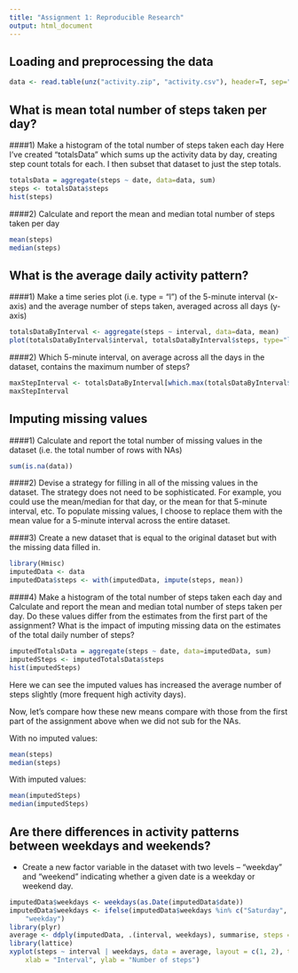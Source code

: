 ```yaml
---
title: "Assignment 1: Reproducible Research"
output: html_document
---
```


## Loading and preprocessing the data

```r
data <- read.table(unz("activity.zip", "activity.csv"), header=T, sep=",")

```
## What is mean total number of steps taken per day?
####1) Make a histogram of the total number of steps taken each day
Here I've created "totalsData" which sums up the activity data by day, creating step count totals for each. I then subset that dataset to just the step totals.

```r
totalsData = aggregate(steps ~ date, data=data, sum)
steps <- totalsData$steps
hist(steps)
```

####2) Calculate and report the mean and median total number of steps taken per day

```r
mean(steps)
median(steps)
```

## What is the average daily activity pattern?
####1) Make a time series plot (i.e. type = "l") of the 5-minute interval (x-axis) and the average number of steps taken, averaged across all days (y-axis)

```r
totalsDataByInterval <- aggregate(steps ~ interval, data=data, mean)
plot(totalsDataByInterval$interval, totalsDataByInterval$steps, type="l", xlab= "5-minute interval", ylab= "Avg number of steps taken", main="Avg number of steps taken per 5-minute interval", lwd=2)
```

####2) Which 5-minute interval, on average across all the days in the dataset, contains the maximum number of steps?

```r
maxStepInterval <- totalsDataByInterval[which.max(totalsDataByInterval$steps),]$interval
maxStepInterval
```

## Imputing missing values
####1) Calculate and report the total number of missing values in the dataset (i.e. the total number of rows with NAs)

```r
sum(is.na(data))
```

####2) Devise a strategy for filling in all of the missing values in the dataset. The strategy does not need to be sophisticated. For example, you could use the mean/median for that day, or the mean for that 5-minute interval, etc.
To populate missing values, I choose to replace them with the mean value for a 5-minute interval across the entire dataset.

####3) Create a new dataset that is equal to the original dataset but with the missing data filled in.

```r
library(Hmisc)
imputedData <- data
imputedData$steps <- with(imputedData, impute(steps, mean))
```


####4) Make a histogram of the total number of steps taken each day and Calculate and report the mean and median total number of steps taken per day. Do these values differ from the estimates from the first part of the assignment? What is the impact of imputing missing data on the estimates of the total daily number of steps?

```r
imputedTotalsData = aggregate(steps ~ date, data=imputedData, sum)
imputedSteps <- imputedTotalsData$steps
hist(imputedSteps)


```

Here we can see the imputed values has increased the average number of steps slightly (more frequent high activity days). 

Now, let's compare how these new means compare with those from the first part of the assignment above when we did not sub for the NAs.

With no imputed values:

```r
mean(steps)
median(steps)
```

With imputed values:

```r
mean(imputedSteps)
median(imputedSteps)
```


## Are there differences in activity patterns between weekdays and weekends?


* Create a new factor variable in the dataset with two levels -- "weekday" and "weekend" indicating whether a given date is a weekday or weekend day.

```r
imputedData$weekdays <- weekdays(as.Date(imputedData$date))
imputedData$weekdays <- ifelse(imputedData$weekdays %in% c("Saturday", "Sunday"), "weekend", 
    "weekday")
library(plyr)
average <- ddply(imputedData, .(interval, weekdays), summarise, steps = mean(steps))
library(lattice)
xyplot(steps ~ interval | weekdays, data = average, layout = c(1, 2), type = "l", 
    xlab = "Interval", ylab = "Number of steps")

```

